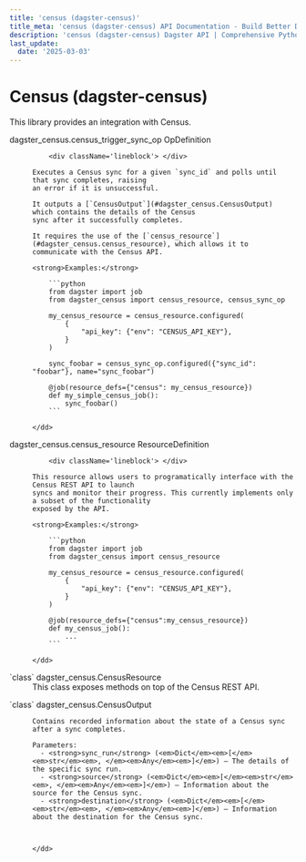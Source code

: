 ```yaml
---
title: 'census (dagster-census)'
title_meta: 'census (dagster-census) API Documentation - Build Better Data Pipelines | Python Reference Documentation for Dagster'
description: 'census (dagster-census) Dagster API | Comprehensive Python API documentation for Dagster, the data orchestration platform. Learn how to build, test, and maintain data pipelines with our detailed guides and examples.'
last_update:
  date: '2025-03-03'
---
```


<div class="section" id="census-dagster-census">

# Census (dagster-census)

This library provides an integration with Census.

<dl>
    <dt><Link id='dagster_census.census_trigger_sync_op'>dagster_census.census_trigger_sync_op OpDefinition</Link></dt>
    <dd>

        <div className='lineblock'> </div>

    Executes a Census sync for a given `sync_id` and polls until that sync completes, raising
    an error if it is unsuccessful.

    It outputs a [`CensusOutput`](#dagster_census.CensusOutput) which contains the details of the Census
    sync after it successfully completes.

    It requires the use of the [`census_resource`](#dagster_census.census_resource), which allows it to
    communicate with the Census API.

    <strong>Examples:</strong>

        ```python
        from dagster import job
        from dagster_census import census_resource, census_sync_op

        my_census_resource = census_resource.configured(
            {
                "api_key": {"env": "CENSUS_API_KEY"},
            }
        )

        sync_foobar = census_sync_op.configured({"sync_id": "foobar"}, name="sync_foobar")

        @job(resource_defs={"census": my_census_resource})
        def my_simple_census_job():
            sync_foobar()
        ```

    </dd>

</dl>
<dl>
    <dt><Link id='dagster_census.census_resource'>dagster_census.census_resource ResourceDefinition</Link></dt>
    <dd>

        <div className='lineblock'> </div>

    This resource allows users to programatically interface with the Census REST API to launch
    syncs and monitor their progress. This currently implements only a subset of the functionality
    exposed by the API.

    <strong>Examples:</strong>

        ```python
        from dagster import job
        from dagster_census import census_resource

        my_census_resource = census_resource.configured(
            {
                "api_key": {"env": "CENSUS_API_KEY"},
            }
        )

        @job(resource_defs={"census":my_census_resource})
        def my_census_job():
            ...
        ```

    </dd>

</dl>
<dl>
    <dt><Link id='dagster_census.CensusResource'>`class` dagster_census.CensusResource</Link></dt>
    <dd>
    This class exposes methods on top of the Census REST API.
    </dd>

</dl>
<dl>
    <dt><Link id='dagster_census.CensusOutput'>`class` dagster_census.CensusOutput</Link></dt>
    <dd>

    Contains recorded information about the state of a Census sync after a sync completes.

    Parameters: 
      - <strong>sync_run</strong> (<em>Dict</em><em>[</em><em>str</em><em>, </em><em>Any</em><em>]</em>) – The details of the specific sync run.
      - <strong>source</strong> (<em>Dict</em><em>[</em><em>str</em><em>, </em><em>Any</em><em>]</em>) – Information about the source for the Census sync.
      - <strong>destination</strong> (<em>Dict</em><em>[</em><em>str</em><em>, </em><em>Any</em><em>]</em>) – Information about the destination for the Census sync.



    </dd>

</dl>
</div>
